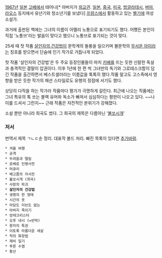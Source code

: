 [[1967년]] [[일본]] [[고베]]에서 태어나[* 아버지가 [[외교관]].  [[일본]], [[중국]], [[미국]], [[방글라데시]], [[버마]], [[라오스]] 등지에서 유년기와 청소년기를 보냈다] [[프랑스]]에서 활동하고 있는 [[벨기에]] 여성 소설가. 

과거에 출판된 책에는 그녀의 이름이 아멜리 노통으로 표기되기도 했다. 어쨌든 본인이 직접 '노통브'라는 발음이 맞다고 했으니 노통브로 표기되는 것이 맞다.

25세 때 첫 작품 [[살인자의 건강법]]이 문학계의 돌풍을 일으키며 불문학의 [[무서운 아이]]라는 칭호를 받으면서 단숨에 인기 작가로 거듭나게 되었다. 

첫 작품 '살인자의 건강법'은 두 주요 등장인물들이 마치 [[키배]]를 뜨는 듯한 신랄한 독설과 충격적인 결말이 압권이다. 이후 1년에 한 편 씩 그녀만의 독기와 그로테스크함이 담긴 작품을 출간하면서 베스트셀러라는 이름값을 톡톡히 했다.작품 말고도 고스족에서 영향을 받은 듯한 작가의 패션 스타일로도 유행의 정점에 서기도 했다.

상당히 다작을 하는 작가라 작품마다 평가가 극명하게 갈린다. 최근에 나오는 작품에는 그녀 특유의 톡 쏘는 블랙 유머와 독소가 빠져서 심심하다는 평판이 나오고 있다. ~~나이를 드셔서 그런지~~ 근래 작품은 자전적인 분위기가 강해졌다.

소설 뿐만 아니라 희곡도 썼다. 그 희곡의 제목은 다름아닌 '[[불쏘시개]]'

=== 저서 ===
번역서 제목 ㄱㄴㄷ순 정리. 대표작 볼드 처리. 빠진 목록이 있다면 [[추가바람]].

 * 겨울 여행
 * 공격
 * 두려움과 떨림
 * 로베로 인명사전
 * 머큐리
 * 배고픔의 자서전
 * 불쏘시개 (희곡)
 * 사랑의 파괴
 * '''살인자의 건강법'''
 * 생명의 한 형태
 * 시간의 옷
 * 아담도 이브도 없는
 * 아버지 죽이기
 * 앙테크리스타
 * 오후 네시 (=반박)
 * 왕자의 특권
 * 이토록 아름다운 세살
 * 적의 화장법
 * 제비 일기
 * 푸른 수염
 * 황산
